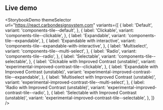 ## Live demo

<StorybookDemo
  themeSelector
  url="https://react.carbondesignsystem.com"
  variants={[
    {
      label: 'Default',
      variant: 'components-tile--default',
    },
    {
      label: 'Clickable',
      variant: 'components-tile--clickable',
    },
    {
      label: 'Expandable',
      variant: 'components-tile--expandable',
    },
    {
      label: 'Expandable with interactive',
      variant: 'components-tile--expandable-with-interactive',
    },
    {
      label: 'Multiselect',
      variant: 'components-tile--multi-select',
    },
    {
      label: 'Radio',
      variant: 'components-tile--radio',
    },
    {
      label: 'Selectable',
      variant: 'components-tile--selectable',
    },
    {
      label: 'Clickable with Improved Contrast (unstable)',
      variant: 'experimental-improved-contrast-tile--clickable',
    },
    {
      label: 'Expandable with Improved Contrast (unstable)',
      variant: 'experimental-improved-contrast-tile--expandable',
    },
    {
      label: 'Multiselect with Improved Contrast (unstable)',
      variant: 'experimental-improved-contrast-tile--multi-select',
    },
    {
      label: 'Radio with Improved Contrast (unstable)',
      variant: 'experimental-improved-contrast-tile--radio',
    },
    {
      label: 'Selectable with Improved Contrast (unstable)',
      variant: 'experimental-improved-contrast-tile--selectable',
    },
  ]}
/>
